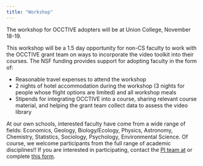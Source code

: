 ```yaml
---
title: "Workshop"
---
```


The workshop for OCCTIVE adopters will be at Union College, November 18-19.  

This workshop will be a 1.5 day opportunity for non-CS faculty to work with the OCCTIVE grant team on ways to incorporate the video toolkit into their courses.  The NSF funding provides support for adopting faculty in the form of:

* Reasonable travel expenses to attend the workshop
* 2 nights of hotel accommodation during the workshop (3 nights for people whose flight options are limited) and all workshop meals
* Stipends for integrating OCCTIVE into a course, sharing relevant course material, and helping the grant team collect data to assess the video library

At our own schools, interested faculty have come from a wide range of fields: Economics, Geology, Biology/Ecology, Physics, Astronomy, Chemistry, Statistics, Sociology, Psychology, Environmental Science.  Of course, we welcome participants from the full range of academic disciplines!!  If you are interested in participating, contact the [PI team at](mailto:occtive@gmail.com) or complete [this form](https://forms.gle/BUNLRzQes6qQ5qq46).
